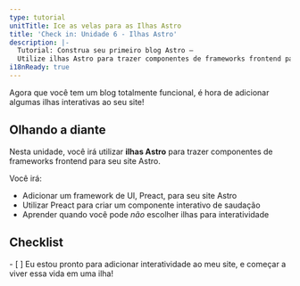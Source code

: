 ```yaml
---
type: tutorial
unitTitle: Ice as velas para as Ilhas Astro
title: 'Check in: Unidade 6 - Ilhas Astro'
description: |-
  Tutorial: Construa seu primeiro blog Astro —
  Utilize ilhas Astro para trazer componentes de frameworks frontend para seu site Astro
i18nReady: true
---
```



Agora que você tem um blog totalmente funcional, é hora de adicionar algumas ilhas interativas ao seu site!

## Olhando a diante

Nesta unidade, você irá utilizar **ilhas Astro** para trazer componentes de frameworks frontend para seu site Astro.

Você irá:
- Adicionar um framework de UI, Preact, para seu site Astro
- Utilizar Preact para criar um componente interativo de saudação
- Aprender quando você pode _não_ escolher ilhas para interatividade


<Box icon="check-list">

## Checklist

<Checklist key="interactivity">
- [ ] Eu estou pronto para adicionar interatividade ao meu site, e começar a viver essa vida em uma ilha!
</Checklist>
</Box>
